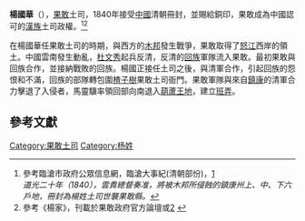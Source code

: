 '''楊國華'''（{{bd|1828年||1875年|}}），[[果敢|果敢]]土司，1840年接受[[中國|中國]]清朝冊封，並賜給銅印，果敢成為中國認可的[[漢族|漢族]]土司政權。<ref name="lincang.gov.cn">參考臨滄市政府公眾信息網，臨滄大事紀(清朝部份)，[http://www.lincang.gov.cn/Zzlc/Lswh/200603/16202.html] {{Wayback|url=http://www.lincang.gov.cn/Zzlc/Lswh/200603/16202.html |date=20211012010121 }}<br>''道光二十年（1840），雲貴總督奏准，將被木邦所侵蝕的鎮康州上、中、下六戶地，冊封為楊姓土司世襲果敢縣。''</ref><ref>參考《楊家》，刊載於果敢政府官方論壇或[http://newidea.g.nandaw.com/forum/index.php?event=ShowPost&topic_id=6811&post_id=20438] {{Wayback|url=http://newidea.g.nandaw.com/forum/index.php?event=ShowPost&topic_id=6811&post_id=20438 |date=20160305094451 }}</ref>

在楊國華任果敢土司的時期，與西方的[[木邦|木邦]]發生戰爭，果敢取得了[[怒江|怒江]]西岸的領土。中國雲南發生動亂，[[杜文秀|杜文秀]]起兵反清，反清的[[回族|回族]]軍隊流入果敢。最初果敢與回族合作，並接納戰敗的回族。楊國正接任土司之後，與清軍合作，引起回族的怨恨和不滿，回族的部隊轉包圍[[楂子樹|楂子樹]]果敢土司衙門。果敢軍隊與來自[[鎮康|鎮康]]的清軍合力擊退了入侵者，馬靈驥率領回部向南退入[[葫蘆王地|葫蘆王地]]，建立[[班弄|班弄]]{{R|果敢志}}{{R|姚繼德}}。

==參考文獻==
{{Reflist|2
<ref name="果敢志">{{cite book|author=魯成旺|title=《果敢志》|year=2012|publisher=天馬出版|location=香港|isbn=9789624502084}}</ref>
<ref name="姚繼德">{{cite journal|author=姚繼德|title=〈雲南回族移居緬甸小考〉|journal=《西南边疆民族研究》|publisher=云南大学出版社|date=2003|url=https://www.sinoss.net/qikan/uploadfile/2010/1130/1543.pdf|access-date=2020-06-16|archive-date=2011-08-12|archive-url=https://web.archive.org/web/20110812231910/http://www.sinoss.net/qikan/uploadfile/2010/1130/1543.pdf|dead-url=no}}</ref>

}}


{{start box}}
{{s-before|[[楊有根|楊有根]]}}
{{s-title|[[果敢|果敢]]世襲土司|1840年－1875年}}
{{s-after|[[楊國正|楊國正]]}}
{{end box}}
{{果敢土司}}
{{政治人物小作品}}
[[Category:果敢土司|Category:果敢土司]]
[[Category:杨姓|Category:杨姓]]
